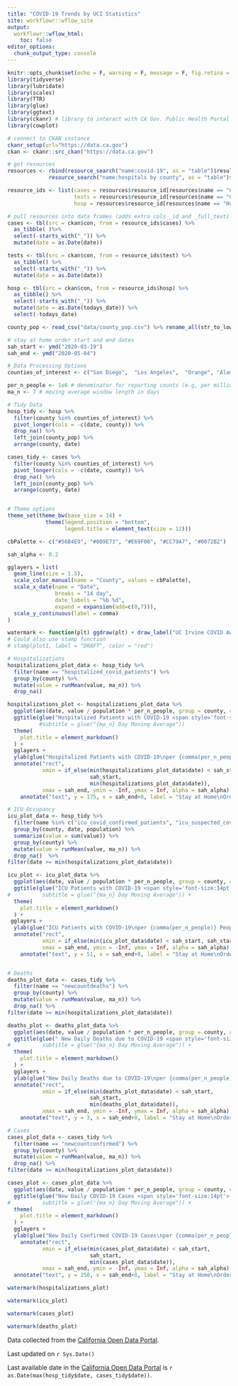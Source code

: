 ```yaml
---
title: "COVID-19 Trends by UCI Statistics"
site: workflowr::wflow_site
output:
  workflowr::wflow_html:
    toc: false
editor_options:
  chunk_output_type: console
---
```

<style type="text/css">
.main-container {
  max-width: 1200px;
  margin-left: auto;
  margin-right: auto;
}
</style>


```r
knitr::opts_chunk$set(echo = F, warning = F, message = F, fig.retina = 2)
library(tidyverse)
library(lubridate)
library(scales)
library(TTR)
library(glue)
library(ggtext)
library(ckanr) # library to interact with CA Gov. Public Health Portal
library(cowplot)

# connect to CKAN instance
ckanr_setup(url="https://data.ca.gov")
ckan <- ckanr::src_ckan("https://data.ca.gov")

# get resources
resources <- rbind(resource_search("name:covid-19", as = "table")$results,
             resource_search("name:hospitals by county", as = "table")$results)

resource_ids <- list(cases = resources$resource_id[resources$name == "COVID-19 Cases"],
                     tests = resources$resource_id[resources$name == "COVID-19 Testing"],
                     hosp = resources$resource_id[resources$name == "Hospitals By County"])

# pull resources into data frames (adds extra cols _id and _full_text)
cases <- tbl(src = ckan$con, from = resource_ids$cases) %>%
  as_tibble( )%>%
  select(-starts_with("_")) %>% 
  mutate(date = as.Date(date))

tests <- tbl(src = ckan$con, from = resource_ids$test) %>%
  as_tibble() %>%
  select(-starts_with("_")) %>% 
  mutate(date = as.Date(date))

hosp <- tbl(src = ckan$con, from = resource_ids$hosp) %>%
  as_tibble() %>%
  select(-starts_with("_")) %>% 
  mutate(date = as.Date(todays_date)) %>% 
  select(-todays_date)

county_pop <- read_csv("data/county_pop.csv") %>% rename_all(str_to_lower)

# stay at home order start and end dates
sah_start <- ymd("2020-03-19")
sah_end <- ymd("2020-05-04")
```



```r
# Data Processing Options
counties_of_interest <- c("San Diego",  "Los Angeles",  "Orange", "Alameda", "Santa Clara")

per_n_people <- 1e6 # denominator for reporting counts (e.g, per million people)
ma_n <- 7 # moving average window length in days

# Tidy Data
hosp_tidy <- hosp %>%
  filter(county %in% counties_of_interest) %>% 
  pivot_longer(cols = -c(date, county)) %>% 
  drop_na() %>% 
  left_join(county_pop) %>% 
  arrange(county, date)

cases_tidy <- cases %>% 
  filter(county %in% counties_of_interest) %>% 
  pivot_longer(cols = -c(date, county)) %>% 
  drop_na() %>% 
  left_join(county_pop) %>% 
  arrange(county, date)


# Theme options
theme_set(theme_bw(base_size = 14) +
            theme(legend.position = "bottom",
                  legend.title = element_text(size = 12)))

cbPalette <- c("#56B4E9", "#009E73", "#E69F00", "#CC79A7", "#0072B2")

sah_alpha <- 0.2

gglayers = list(
  geom_line(size = 1.5),
  scale_color_manual(name = "County", values = cbPalette),
  scale_x_date(name = "Date",
               breaks = "14 day",
               date_labels = "%b %d",
               expand = expansion(add=c(0,7))),
  scale_y_continuous(label = comma)
)

watermark <- function(plt) ggdraw(plt) + draw_label("UC Irvine COVID Awareness Group", color = "#0064A4", alpha=0.4, size = 15, angle = 0, x=0.20, y=0.85, hjust = 0, vjust = 0)
# Could also use stamp function
# stamp(plot1, label = "DRAFT", color = "red")
```

```r
# Hospitalizations
hospitalizations_plot_data <- hosp_tidy %>% 
  filter(name == "hospitalized_covid_patients") %>% 
  group_by(county) %>%
  mutate(value = runMean(value, ma_n)) %>% 
  drop_na()

hospitalizations_plot <- hospitalizations_plot_data %>% 
  ggplot(aes(date, value / population * per_n_people, group = county, color = county)) +
  ggtitle(glue("Hospitalized Patients with COVID-19 <span style='font-size:14pt'>({ma_n} Day Moving Average)</span>")) +
          #subtitle = glue("{ma_n} Day Moving Average")) 
  theme(
    plot.title = element_markdown()
  ) +
  gglayers +
  ylab(glue("Hospitalized Patients with COVID-19\nper {comma(per_n_people)} People")) +
  annotate("rect",
           xmin = if_else(min(hospitalizations_plot_data$date) < sah_start,
                          sah_start,
                          min(hospitalizations_plot_data$date)),
           xmax = sah_end, ymin = -Inf, ymax = Inf, alpha = sah_alpha) +
    annotate("text", y = 175, x = sah_end+8, label = "Stay at Home\nOrder Ended")

# ICU Occupancy
icu_plot_data <- hosp_tidy %>% 
  filter(name %in% c("icu_covid_confirmed_patients", "icu_suspected_covid_patients")) %>% 
  group_by(county, date, population) %>% 
  summarize(value = sum(value)) %>% 
  group_by(county) %>%
  mutate(value = runMean(value, ma_n)) %>%
  drop_na()  %>%
filter(date >= min(hospitalizations_plot_data$date)) 

icu_plot <- icu_plot_data %>% 
  ggplot(aes(date, value / population * per_n_people, group = county, color = county)) +
  ggtitle(glue("ICU Patients with COVID-19 <span style='font-size:14pt'>({ma_n} Day Moving Average)</span>")) +
#          subtitle = glue("{ma_n} Day Moving Average")) +
  theme(
    plot.title = element_markdown()
  ) +
 gglayers +
  ylab(glue("ICU Patients with COVID-19\nper {comma(per_n_people)} People")) +
  annotate("rect",
           xmin = if_else(min(icu_plot_data$date) < sah_start, sah_start, min(icu_plot_data$date)),
           xmax = sah_end, ymin = -Inf, ymax = Inf, alpha = sah_alpha) +
    annotate("text", y = 51, x = sah_end+8, label = "Stay at Home\nOrder Ended")


# Deaths
deaths_plot_data <- cases_tidy %>% 
  filter(name == "newcountdeaths") %>% 
  group_by(county) %>%
  mutate(value = runMean(value, ma_n)) %>% 
  drop_na() %>%
filter(date >= min(hospitalizations_plot_data$date))

deaths_plot <- deaths_plot_data %>% 
  ggplot(aes(date, value / population * per_n_people, group = county, color = county)) +
  ggtitle(glue(" New Daily Deaths due to COVID-19 <span style='font-size:14pt'>({ma_n} Day Moving Average)</span>")) +
#          subtitle = glue("{ma_n} Day Moving Average")) +
  theme(
    plot.title = element_markdown()
  ) +
  gglayers +
  ylab(glue("New Daily Deaths due to COVID-19\nper {comma(per_n_people)} People")) +
  annotate("rect",
           xmin = if_else(min(deaths_plot_data$date) < sah_start,
                          sah_start,
                          min(deaths_plot_data$date)),
           xmax = sah_end, ymin = -Inf, ymax = Inf, alpha = sah_alpha) +
    annotate("text", y = 3, x = sah_end+8, label = "Stay at Home\nOrder Ended")

# Cases
cases_plot_data <- cases_tidy %>% 
  filter(name == "newcountconfirmed") %>% 
  group_by(county) %>%
  mutate(value = runMean(value, ma_n)) %>% 
  drop_na() %>%
filter(date >= min(hospitalizations_plot_data$date))

cases_plot <- cases_plot_data %>% 
  ggplot(aes(date, value / population * per_n_people, group = county, color = county)) +
  ggtitle(glue("New Daily COVID-19 Cases <span style='font-size:14pt'>({ma_n} Day Moving Average)</span>")) +
#          subtitle = glue("{ma_n} Day Moving Average")) +
  theme(
    plot.title = element_markdown()
  ) +
  gglayers +
  ylab(glue("New Daily Confirmed COVID-19 Cases\nper {comma(per_n_people)} People")) +
    annotate("rect",
           xmin = if_else(min(cases_plot_data$date) < sah_start,
                          sah_start,
                          min(cases_plot_data$date)),
           xmax = sah_end, ymin = -Inf, ymax = Inf, alpha = sah_alpha) +
  annotate("text", y = 250, x = sah_end+8, label = "Stay at Home\nOrder Ended")
```


<div class = "row">
<div class = "col-md-6">
```r
watermark(hospitalizations_plot)
```
</div>
<div class = "col-md-6">
```r
watermark(icu_plot)
```
</div>
</div>
<div class = "row">
<div class = "col-md-6">
```r
watermark(cases_plot)
```
</div>
<div class = "col-md-6">
```r
watermark(deaths_plot)
```
</div>
</div>

Data collected from the [California Open Data Portal](https://data.ca.gov/group/covid-19).

Last updated on `r Sys.Date()` 

Last available date in the [California Open Data Portal](https://data.ca.gov/group/covid-19) is `r as.Date(max(hosp_tidy$date, cases_tidy$date))`.

<!-- Last available date in the [California Open Data Portal](https://data.ca.gov/group/covid-19) is `r as.Date(max(resources$last_modified[resources$name %in% c("COVID-19 Cases", "COVID-19 Testing", "Hospitals By County")]))`. -->
